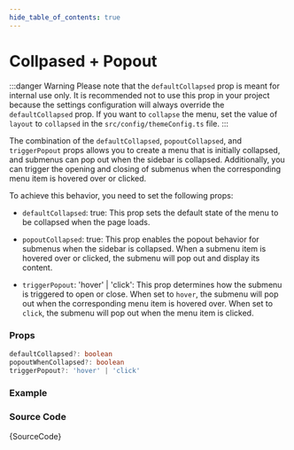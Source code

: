 ```yaml
---
hide_table_of_contents: true
---
```



# Collpased + Popout

:::danger Warning
Please note that the `defaultCollapsed` prop is meant for internal use only. It is recommended not to use this prop in your project because the settings configuration will always override the `defaultCollapsed` prop. If you want to `collapse` the menu, set the value of `layout` to `collapsed` in the `src/config/themeConfig.ts` file.
:::

The combination of the `defaultCollapsed`, `popoutCollapsed`, and `triggerPopout` props allows you to create a menu that is initially collapsed, and submenus can pop out when the sidebar is collapsed. Additionally, you can trigger the opening and closing of submenus when the corresponding menu item is hovered over or clicked.

To achieve this behavior, you need to set the following props:

- `defaultCollapsed`: true: This prop sets the default state of the menu to be collapsed when the page loads.

- `popoutCollapsed`: true: This prop enables the popout behavior for submenus when the sidebar is collapsed. When a submenu item is hovered over or clicked, the submenu will pop out and display its content.

- `triggerPopout`: 'hover' | 'click': This prop determines how the submenu is triggered to open or close. When set to `hover`, the submenu will pop out when the corresponding menu item is hovered over. When set to `click`, the submenu will pop out when the menu item is clicked.

### Props

```ts noCopy
defaultCollapsed?: boolean
popoutWhenCollapsed?: boolean
triggerPopout?: 'hover' | 'click'
```

### Example

<BrowserWindow>
  <Provider>
    <CollapsedPopout />
  </Provider>
</BrowserWindow>

### Source Code

<TsToJsCodeSnippet>{SourceCode}</TsToJsCodeSnippet>
